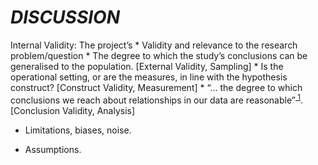 
# *DISCUSSION* \label{chapter:discussion}

Internal Validity: The project's
* Validity and relevance to the research problem/question
* The degree to which the study's conclusions can be generalised to the population. [External Validity, Sampling]
* Is the operational setting, or are the measures, in line with the hypothesis construct?  [Construct Validity, Measurement]
* "... the degree to which conclusions we reach about relationships in our data are
reasonable"<sup><a href="https://conjointly.com/kb/conclusion-validity/"> 1</a></sup>.  [Conclusion Validity, Analysis]

* Limitations, biases, noise.

* Assumptions.